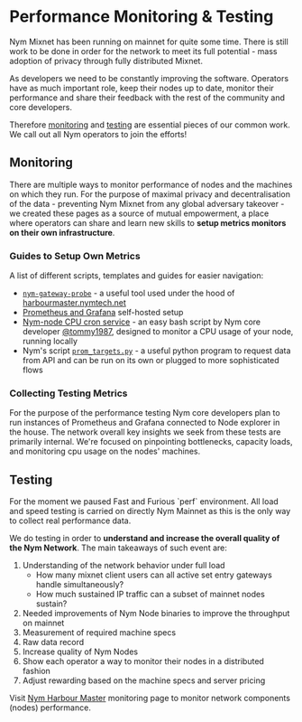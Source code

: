 
# Performance Monitoring & Testing

Nym Mixnet has been running on mainnet for quite some time. There is still work to be done in order for the network to meet its full potential - mass adoption of privacy through fully distributed Mixnet.

As developers we need to be constantly improving the software. Operators have as much important role, keep their nodes up to date, monitor their performance and share their feedback with the rest of the community and core developers.

Therefore [monitoring](#monitoring) and [testing](#testing) are essential pieces of our common work. We call out all Nym operators to join the efforts!

## Monitoring

There are multiple ways to monitor performance of nodes and the machines on which they run. For the purpose of maximal privacy and decentralisation of the data - preventing Nym Mixnet from any global adversary takeover - we created these pages as a source of mutual empowerment, a place where operators can share and learn new skills to **setup metrics monitors on their own infrastructure**.

### Guides to Setup Own Metrics

A list of different scripts, templates and guides for easier navigation:

* [`nym-gateway-probe`](gateway-probe.md) - a useful tool used under the hood of [harbourmaster.nymtech.net](https://harbourmaster.nymtech.net)
* [Prometheus and Grafana](prometheus-grafana.md) self-hosted setup
* [Nym-node CPU cron service](https://gist.github.com/tommyv1987/97e939a7adf491333d686a8eaa68d4bd) - an easy bash script by Nym core developer [@tommy1987](https://gist.github.com/tommyv1987), designed to monitor a CPU usage of your node, running locally
* Nym's script [`prom_targets.py`](https://github.com/nymtech/nym/blob/develop/scripts/prom_targets.py) - a useful python program to request data from API and can be run on its own or plugged to more sophisticated flows

### Collecting Testing Metrics

For the purpose of the performance testing Nym core developers plan to run instances of Prometheus and Grafana connected to Node explorer in the house. The network overall key insights we seek from these tests are primarily internal. We're focused on pinpointing bottlenecks, capacity loads, and monitoring cpu usage on the nodes' machines.


## Testing

<Callout color="info" emoji="ℹ️">
For the moment we paused Fast and Furious `perf` environment. All load and speed testing is carried on directly Nym Mainnet as this is the only way to collect real performance data.
</Callout>

We do testing in order to **understand and increase the overall quality of the Nym Network**. The main takeaways of such event are:

1. Understanding of the network behavior under full load
    - How many mixnet client users can all active set entry gateways handle simultaneously?
    - How much sustained IP traffic can a subset of mainnet nodes sustain?
2. Needed improvements of Nym Node binaries to improve the throughput on mainnet
3. Measurement of required machine specs
4. Raw data record
5. Increase quality of Nym Nodes
6. Show each operator a way to monitor their nodes in a distributed fashion
7. Adjust rewarding based on the machine specs and server pricing

Visit [Nym Harbour Master](https://harbourmaster.nymtech.net/) monitoring page to monitor network components (nodes) performance.

